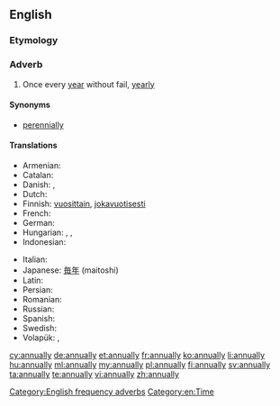 ==English==

===Etymology===
{{suffix|annual|ly}}

===Adverb===
{{en-adv|-}}

# Once every [[year]] without fail, [[yearly]]

====Synonyms====
* [[perennially]]

====Translations====
{{trans-top|once every year}}
* Armenian: {{t-|hy|տարեկան|tr=tarekan}}
* Catalan: {{t+|ca|anualment}}
* Danish: {{t+|da|årlig}}, {{t-|da|årligt}}
* Dutch: {{t+|nl|jaarlijks}}
* Finnish: [[vuosittain]], [[jokavuotisesti]]
* French: {{t+|fr|annuellement}}
* German: {{t+|de|jährlich}}
* Hungarian: {{t-|hu|évenként}},  {{t+|hu|évente}},  {{t-|hu|minden évben}}
* Indonesian: {{t+|id|tahun|alt=tahunan|xs=Indonesian}}
{{trans-mid}}
* Italian: {{t+|it|annualmente}}
* Japanese: [[毎年]] (maitoshi)
* Latin: {{t-|la|anniversarie}}
* Persian: {{t+|fa|سالانه|sc=fa-Arab}}
* Romanian: {{t-|ro|în mod anual}}
* Russian: {{t+|ru|ежегодно|tr=ježegódno}}
* Spanish: {{t-|es|anualmente}}
* Swedish: {{t+|sv|årligen}}
* Volapük: {{t+|vo|alyelo}}, {{t-|vo|alyeliko}}
{{trans-bottom}}

[[Category:English frequency adverbs]]
[[Category:en:Time]]

[[cy:annually]]
[[de:annually]]
[[et:annually]]
[[fr:annually]]
[[ko:annually]]
[[li:annually]]
[[hu:annually]]
[[ml:annually]]
[[my:annually]]
[[pl:annually]]
[[fi:annually]]
[[sv:annually]]
[[ta:annually]]
[[te:annually]]
[[vi:annually]]
[[zh:annually]]
